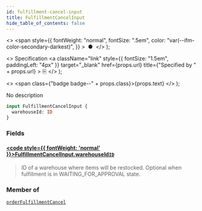 ```yaml
---
id: fulfillment-cancel-input
title: FulfillmentCancelInput
hide_table_of_contents: false
---
```


  <>
    <span
      style={{
        fontWeight: "normal",
        fontSize: ".5em",
        color: "var(--ifm-color-secondary-darkest)",
      }}
    >
      &nbsp;●&nbsp;
    </span>
  </>
);

  <>
    Specification
    <a
      className="link"
      style={{ fontSize: "1.5em", paddingLeft: "4px" }}
      target="\_blank"
      href={props.url}
      title={"Specified by " + props.url}
    >
      ⎘
    </a>
  </>
);

  <>
    <span class={"badge badge--" + props.class}>{props.text}</span>
  </>
);

No description

```graphql
input FulfillmentCancelInput {
  warehouseId: ID
}
```

### Fields

#### [<code style={{ fontWeight: 'normal' }}>FulfillmentCancelInput.<b>warehouseId</b></code>](#)<Bullet />[`ID`](../../../developer/api-reference/scalars/id) <Badge class="secondary" text="scalar"/>

> ID of a warehouse where items will be restocked. Optional when fulfillment is in WAITING_FOR_APPROVAL state.

### Member of

[`orderFulfillmentCancel`](../../../developer/api-reference/mutations/order-fulfillment-cancel) <Badge class="secondary" text="mutation"/>
